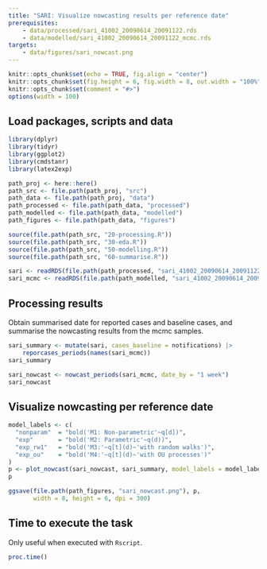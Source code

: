 ```yaml
---
title: "SARI: Visualize nowcasting results per reference date"
prerequisites:
    - data/processed/sari_41002_20090614_20091122.rds
    - data/modelled/sari_41002_20090614_20091122_mcmc.rds
targets:
    - data/figures/sari_nowcast.png
---
```


```r
knitr::opts_chunk$set(echo = TRUE, fig.align = "center")
knitr::opts_chunk$set(fig.height = 6, fig.width = 8, out.width = "100%")
knitr::opts_chunk$set(comment = "#>")
options(width = 100)
```

## Load packages, scripts and data

```r
library(dplyr)
library(tidyr)
library(ggplot2)
library(cmdstanr)
library(latex2exp)

path_proj <- here::here()
path_src <- file.path(path_proj, "src")
path_data <- file.path(path_proj, "data")
path_processed <- file.path(path_data, "processed")
path_modelled <- file.path(path_data, "modelled")
path_figures <- file.path(path_data, "figures")

source(file.path(path_src, "20-processing.R"))
source(file.path(path_src, "30-eda.R"))
source(file.path(path_src, "50-modelling.R"))
source(file.path(path_src, "60-summarise.R"))

sari <- readRDS(file.path(path_processed, "sari_41002_20090614_20091122.rds"))
sari_mcmc <- readRDS(file.path(path_modelled, "sari_41002_20090614_20091122_mcmc.rds"))
```

## Processing results

Obtain summarised date for reported cases and baseline cases, and summarise the nowcasting
results from the mcmc samples.

```r
sari_summary <- mutate(sari, cases_baseline = notifications) |>
    reporcases_periods(names(sari_mcmc))
sari_summary

sari_nowcast <- nowcast_periods(sari_mcmc, date_by = "1 week")
sari_nowcast
```

## Visualize nowcasting per reference date

```r
model_labels <- c(
  "nonparam"  = "bold('M1: Non-parametric'~q[d])",
  "exp"       = "bold('M2: Parametric'~q(d))",
  "exp_rw1"   = "bold('M3:'~q[t](d)~'with random walks')",
  "exp_ou"    = "bold('M4:'~q[t](d)~'with OU processes')"
)
p <- plot_nowcast(sari_nowcast, sari_summary, model_labels = model_labels, model_colors = NULL)
p

ggsave(file.path(path_figures, "sari_nowcast.png"), p,
       width = 8, height = 6, dpi = 300)
```


## Time to execute the task

Only useful when executed with `Rscript`.

```r
proc.time()
```

